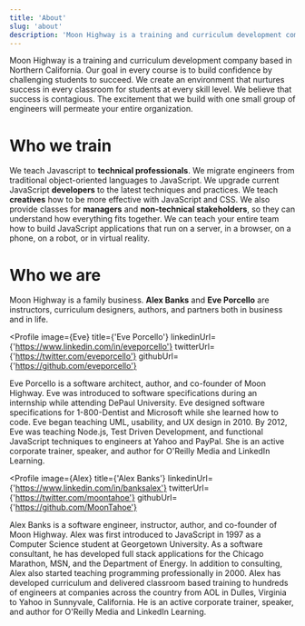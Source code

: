 ```yaml
---
title: 'About'
slug: 'about'
description: 'Moon Highway is a training and curriculum development company based in Northern California. Our goal in every course is to build confidence by challenging students to succeed. We create an environment that nurtures success in every classroom for students at every skill level. We believe that success is contagious. The excitement that we build with one small group of engineers will permeate your entire organization.'
---
```



Moon Highway is a training and curriculum development company based
in Northern California. Our goal in every course is to build confidence by
challenging students to succeed. We create an environment that nurtures
success in every classroom for students at every skill level. We believe
that success is contagious. The excitement that we build with one small
group of engineers will permeate your entire organization.

# Who we train

We teach Javascript to **technical professionals**. We migrate engineers from
traditional object-oriented languages to JavaScript. We upgrade current
JavaScript **developers** to the latest techniques and practices. We teach
**creatives** how to be more effective with JavaScript and CSS. We also provide
classes for **managers** and **non-technical stakeholders**, so they can understand
how everything fits together. We can teach your entire team how to build
JavaScript applications that run on a server, in a browser, on a phone, on a
robot, or in virtual reality.

# Who we are

Moon Highway is a family business. **Alex Banks** and **Eve Porcello** are instructors,
curriculum designers, authors, and partners both in business and in life.

<Profile
  image={Eve}
  title={'Eve Porcello'}
  linkedinUrl={'https://www.linkedin.com/in/eveporcello'}
  twitterUrl={'https://twitter.com/eveporcello'}
  githubUrl={'https://github.com/eveporcello'}
>
  Eve Porcello is a software architect, author, and co-founder of Moon Highway.
  Eve was introduced to software specifications during an internship while
  attending DePaul University. Eve designed software specifications for
  1-800-Dentist and Microsoft while she learned how to code. Eve began teaching
  UML, usability, and UX design in 2010. By 2012, Eve was teaching Node.js, Test
  Driven Development, and functional JavaScript techniques to engineers at Yahoo
  and PayPal. She is an active corporate trainer, speaker, and author for
  O'Reilly Media and LinkedIn Learning.
</Profile>

<Profile
  image={Alex}
  title={'Alex Banks'}
  linkedinUrl={'https://www.linkedin.com/in/banksalex'}
  twitterUrl={'https://twitter.com/moontahoe'}
  githubUrl={'https://github.com/MoonTahoe'}
>
  Alex Banks is a software engineer, instructor, author, and co-founder of Moon
  Highway. Alex was first introduced to JavaScript in 1997 as a Computer Science
  student at Georgetown University. As a software consultant, he has developed
  full stack applications for the Chicago Marathon, MSN, and the Department of
  Energy. In addition to consulting, Alex also started teaching programming
  professionally in 2000. Alex has developed curriculum and delivered classroom
  based training to hundreds of engineers at companies across the country from
  AOL in Dulles, Virginia to Yahoo in Sunnyvale, California. He is an active
  corporate trainer, speaker, and author for O'Reilly Media and LinkedIn
  Learning.
</Profile>
